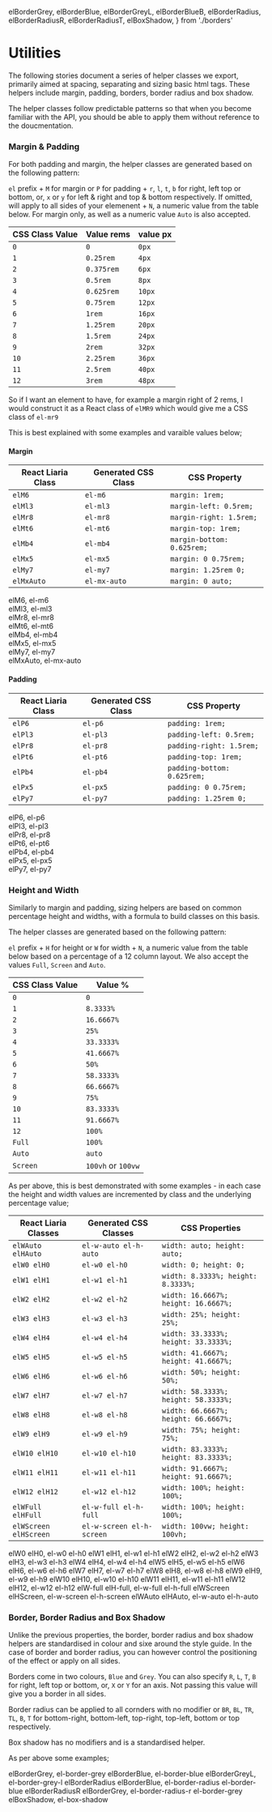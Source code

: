   elBorderGrey,
  elBorderBlue,
  elBorderGreyL,
  elBorderBlueB,
  elBorderRadius,
  elBorderRadiusR,
  elBorderRadiusT,
  elBoxShadow,
} from './borders'

<Meta title="Utilities" />

# Utilities

The following stories document a series of helper classes we export, primarily aimed at spacing, separating and sizing basic html tags. These helpers include margin, padding, borders, border radius and box shadow.

The helper classes follow predictable patterns so that when you become familiar with the API, you should be able to apply them without reference to the doucmentation.

### Margin & Padding

For both padding and margin, the helper classes are generated based on the following pattern:

`el` prefix +
`M` for margin or `P` for padding +
`r`, `l`, `t`, `b` for right, left top or bottom, or, `x` or `y` for left & right and top & bottom respectively. If omitted, will apply to all sides of your elemenent +
`N`, a numeric value from the table below. For margin only, as well as a numeric value `Auto` is also accepted.

| CSS Class Value | Value rems | value px |
| --------------- | ---------- | -------- |
| `0`             | `0`        | `0px`    |
| `1`             | `0.25rem`  | `4px`    |
| `2`             | `0.375rem` | `6px`    |
| `3`             | `0.5rem`   | `8px`    |
| `4`             | `0.625rem` | `10px`   |
| `5`             | `0.75rem`  | `12px`   |
| `6`             | `1rem`     | `16px`   |
| `7`             | `1.25rem`  | `20px`   |
| `8`             | `1.5rem`   | `24px`   |
| `9`             | `2rem`     | `32px`   |
| `10`            | `2.25rem`  | `36px`   |
| `11`            | `2.5rem`   | `40px`   |
| `12`            | `3rem`     | `48px`   |

So if I want an element to have, for example a margin right of 2 rems, I would construct it as a React class of `elMR9` which would give me a CSS class of `el-mr9`

This is best explained with some examples and varaible values below;

#### Margin

| React Liaria Class | Generated CSS Class | CSS Property               |
| ------------------ | ------------------- | -------------------------- |
| `elM6`             | `el-m6`             | `margin: 1rem;`            |
| `elMl3`            | `el-ml3`            | `margin-left: 0.5rem;`     |
| `elMr8`            | `el-mr8`            | `margin-right: 1.5rem;`    |
| `elMt6`            | `el-mt6`            | `margin-top: 1rem;`        |
| `elMb4`            | `el-mb4`            | `margin-bottom: 0.625rem;` |
| `elMx5`            | `el-mx5`            | `margin: 0 0.75rem;`       |
| `elMy7`            | `el-my7`            | `margin: 1.25rem 0;`       |
| `elMxAuto`         | `el-mx-auto`        | `margin: 0 auto;`          |

<Canvas>
  <Story name="Margin">
    <div className="el-flex">
      <GridDemoBlock />
      <GridDemoBlockFeatured className="el-m6">elM6, el-m6</GridDemoBlockFeatured>
      <GridDemoBlock />
    </div>
    <div className="el-flex">
      <GridDemoBlock />
      <GridDemoBlockFeatured className="el-ml3">elMl3, el-ml3</GridDemoBlockFeatured>
      <GridDemoBlock />
    </div>
    <div className="el-flex">
      <GridDemoBlock />
      <GridDemoBlockFeatured className="el-mr8">elMr8, el-mr8</GridDemoBlockFeatured>
      <GridDemoBlock />
    </div>
    <div className="el-flex">
      <GridDemoBlock />
      <GridDemoBlockFeatured className="el-mt6">elMt6, el-mt6</GridDemoBlockFeatured>
      <GridDemoBlock />
    </div>
    <div className="el-flex">
      <GridDemoBlock />
      <GridDemoBlockFeatured className="el-mb4">elMb4, el-mb4</GridDemoBlockFeatured>
      <GridDemoBlock />
    </div>
    <div className="el-flex">
      <GridDemoBlock />
      <GridDemoBlockFeatured className="el-mx5">elMx5, el-mx5</GridDemoBlockFeatured>
      <GridDemoBlock />
    </div>
    <div className="el-flex">
      <GridDemoBlock />
      <GridDemoBlockFeatured className="el-my7">elMy7, el-my7</GridDemoBlockFeatured>
      <GridDemoBlock />
    </div>
    <div className="el-flex">
      <GridDemoBlock />
      <GridDemoBlockFeatured className="el-mx-auto">elMxAuto, el-mx-auto</GridDemoBlockFeatured>
      <GridDemoBlock />
    </div>
  </Story>
</Canvas>

<RenderHtmlMarkup component="Utilities" story="Margin" />

#### Padding

| React Liaria Class | Generated CSS Class | CSS Property                |
| ------------------ | ------------------- | --------------------------- |
| `elP6`             | `el-p6`             | `padding: 1rem;`            |
| `elPl3`            | `el-pl3`            | `padding-left: 0.5rem;`     |
| `elPr8`            | `el-pr8`            | `padding-right: 1.5rem;`    |
| `elPt6`            | `el-pt6`            | `padding-top: 1rem;`        |
| `elPb4`            | `el-pb4`            | `padding-bottom: 0.625rem;` |
| `elPx5`            | `el-px5`            | `padding: 0 0.75rem;`       |
| `elPy7`            | `el-py7`            | `padding: 1.25rem 0;`       |

<Canvas>
  <Story name="Padding">
    <div className="el-flex">
      <GridDemoBlock className="el-p6">
        <GridDemoBlockFeatured>elP6, el-p6</GridDemoBlockFeatured>
      </GridDemoBlock>
    </div>
    <div className="el-flex">
      <GridDemoBlock className="el-pl3">
        <GridDemoBlockFeatured>elPl3, el-pl3</GridDemoBlockFeatured>
      </GridDemoBlock>
    </div>
    <div className="el-flex">
      <GridDemoBlock className="el-pr8">
        <GridDemoBlockFeatured>elPr8, el-pr8</GridDemoBlockFeatured>
      </GridDemoBlock>
    </div>
    <div className="el-flex">
      <GridDemoBlock className="el-pt6">
        <GridDemoBlockFeatured>elPt6, el-pt6</GridDemoBlockFeatured>
      </GridDemoBlock>
    </div>
    <div className="el-flex">
      <GridDemoBlock className="el-pb4">
        <GridDemoBlockFeatured>elPb4, el-pb4</GridDemoBlockFeatured>
      </GridDemoBlock>
    </div>
    <div className="el-flex">
      <GridDemoBlock className="el-px5">
        <GridDemoBlockFeatured>elPx5, el-px5</GridDemoBlockFeatured>
      </GridDemoBlock>
    </div>
    <div className="el-flex">
      <GridDemoBlock className="el-py7">
        <GridDemoBlockFeatured>elPy7, el-py7</GridDemoBlockFeatured>
      </GridDemoBlock>
    </div>
  </Story>
</Canvas>

<RenderHtmlMarkup component="Utilities" story="Padding" />

### Height and Width

Similarly to margin and padding, sizing helpers are based on common percentage height and widths, with a formula to build classes on this basis.

The helper classes are generated based on the following pattern:

`el` prefix +
`H` for height or `W` for width +
`N`, a numeric value from the table below based on a percentage of a 12 column layout. We also accept the values `Full`, `Screen` and `Auto`.

| CSS Class Value | Value %            |
| --------------- | ------------------ |
| `0`             | `0`                |
| `1`             | `8.3333%`          |
| `2`             | `16.6667%`         |
| `3`             | `25%`              |
| `4`             | `33.3333%`         |
| `5`             | `41.6667%`         |
| `6`             | `50%`              |
| `7`             | `58.3333%`         |
| `8`             | `66.6667%`         |
| `9`             | `75%`              |
| `10`            | `83.3333%`         |
| `11`            | `91.6667%`         |
| `12`            | `100%`             |
| `Full`          | `100%`             |
| `Auto`          | `auto`             |
| `Screen`        | `100vh` or `100vw` |

As per above, this is best demonstrated with some examples - in each case the height and width values are incremented by class and the underlying percentage value;

| React Liaria Classes  | Generated CSS Classes     | CSS Properties                       |
| --------------------- | ------------------------- | ------------------------------------ |
| `elWAuto elHAuto`     | `el-w-auto el-h-auto`     | `width: auto; height: auto;`         |
| `elW0 elH0`           | `el-w0 el-h0`             | `width: 0; height: 0;`               |
| `elW1 elH1`           | `el-w1 el-h1`             | `width: 8.3333%; height: 8.3333%;`   |
| `elW2 elH2`           | `el-w2 el-h2`             | `width: 16.6667%; height: 16.6667%;` |
| `elW3 elH3`           | `el-w3 el-h3`             | `width: 25%; height: 25%;`           |
| `elW4 elH4`           | `el-w4 el-h4`             | `width: 33.3333%; height: 33.3333%;` |
| `elW5 elH5`           | `el-w5 el-h5`             | `width: 41.6667%; height: 41.6667%;` |
| `elW6 elH6`           | `el-w6 el-h6`             | `width: 50%; height: 50%;`           |
| `elW7 elH7`           | `el-w7 el-h7`             | `width: 58.3333%; height: 58.3333%;` |
| `elW8 elH8`           | `el-w8 el-h8`             | `width: 66.6667%; height: 66.6667%;` |
| `elW9 elH9`           | `el-w9 el-h9`             | `width: 75%; height: 75%;`           |
| `elW10 elH10`         | `el-w10 el-h10`           | `width: 83.3333%; height: 83.3333%;` |
| `elW11 elH11`         | `el-w11 el-h11`           | `width: 91.6667%; height: 91.6667%;` |
| `elW12 elH12`         | `el-w12 el-h12`           | `width: 100%; height: 100%;`         |
| `elWFull elHFull`     | `el-w-full el-h-full`     | `width: 100%; height: 100%;`         |
| `elWScreen elHScreen` | `el-w-screen el-h-screen` | `width: 100vw; height: 100vh;`       |

<Canvas>
  <Story name="Height and Width">
    <GridDemoBlockSizing className="el-w0 el-h0">elW0 elH0, el-w0 el-h0</GridDemoBlockSizing>
    <GridDemoBlockSizing className="el-w1 el-h1">elW1 elH1, el-w1 el-h1</GridDemoBlockSizing>
    <GridDemoBlockSizing className="el-w2 el-h2">elW2 elH2, el-w2 el-h2</GridDemoBlockSizing>
    <GridDemoBlockSizing className="el-w3 el-h3">elW3 elH3, el-w3 el-h3</GridDemoBlockSizing>
    <GridDemoBlockSizing className="el-w4 el-h4">elW4 elH4, el-w4 el-h4</GridDemoBlockSizing>
    <GridDemoBlockSizing className="el-w5 el-h5">elW5 elH5, el-w5 el-h5</GridDemoBlockSizing>
    <GridDemoBlockSizing className="el-w6 el-h6">elW6 elH6, el-w6 el-h6</GridDemoBlockSizing>
    <GridDemoBlockSizing className="el-w7 el-h7">elW7 elH7, el-w7 el-h7</GridDemoBlockSizing>
    <GridDemoBlockSizing className="el-w8 el-h8">elW8 elH8, el-w8 el-h8</GridDemoBlockSizing>
    <GridDemoBlockSizing className="el-w9 el-h9">elW9 elH9, el-w9 el-h9</GridDemoBlockSizing>
    <GridDemoBlockSizing className="el-w10 el-h10">elW10 elH10, el-w10 el-h10</GridDemoBlockSizing>
    <GridDemoBlockSizing className="el-w11 el-h11">elW11 elH11, el-w11 el-h11</GridDemoBlockSizing>
    <GridDemoBlockSizing className="el-w12 el-h12">elW12 elH12, el-w12 el-h12</GridDemoBlockSizing>
    <GridDemoBlockSizing className="el-w-full el-h-full">elW-full elH-full, el-w-full el-h-full</GridDemoBlockSizing>
    <GridDemoBlockSizing className="el-w-screen el-h-screen">
      elWScreen elHScreen, el-w-screen el-h-screen
    </GridDemoBlockSizing>
    <GridDemoBlockSizing className="el-w-auto el-h-auto">elWAuto elHAuto, el-w-auto el-h-auto</GridDemoBlockSizing>
  </Story>
</Canvas>

<RenderHtmlMarkup component="Utilities" story="Height and Width" />

### Border, Border Radius and Box Shadow

Unlike the previous properties, the border, border radius and box shadow helpers are standardised in colour and sixe around the style guide. In the case of border and border radius, you can however control the positioning of the effect or apply on all sides.

Borders come in two colours, `Blue` and `Grey`. You can also specify `R`, `L`, `T`, `B` for right, left top or bottom, or, `X` or `Y` for an axis. Not passing this value will give you a border in all sides.

Border radius can be applied to all cornders with no modifier or `BR`, `BL`, `TR`, `TL`, `B`, `T` for bottom-right, bottom-left, top-right, top-left, bottom or top respectively.

Box shadow has no modifiers and is a standardised helper.

As per above some examples;

<Canvas>
  <Story name="Border Border Radius and Box Shadow">
    <GridDemoBorders className={elBorderGrey}>elBorderGrey, el-border-grey</GridDemoBorders>
    <GridDemoBorders className={elBorderBlue}>elBorderBlue, el-border-blue</GridDemoBorders>
    <GridDemoBorders className={elBorderGreyL}>elBorderGreyL, el-border-grey-l</GridDemoBorders>
    <GridDemoBorders className={cx(elBorderRadius, elBorderBlue)}>
      elBorderRadius elBorderBlue, el-border-radius el-border-blue
    </GridDemoBorders>
    <GridDemoBorders className={cx(elBorderRadiusR, elBorderGrey)}>
      elBorderRadiusR elBorderGrey, el-border-radius-r el-border-grey
    </GridDemoBorders>
    <GridDemoBorders className={elBoxShadow}>elBoxShadow, el-box-shadow</GridDemoBorders>
  </Story>
</Canvas>

<RenderHtmlMarkup component="Utilities" story="Border Border Radius and Box Shadow" />
